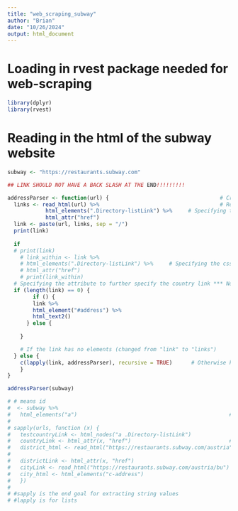 ```yaml
---
title: "web_scraping_subway"
author: "Brian"
date: "10/26/2024"
output: html_document
---
```


# Loading in rvest package needed for web-scraping

```r
library(dplyr)
library(rvest)
```

# Reading in the html of the subway website

```r
subway <- "https://restaurants.subway.com"

## LINK SHOULD NOT HAVE A BACK SLASH AT THE END!!!!!!!!!
```



```r
addressParser <- function(url) {                                   # Creating a function for parsing addresses on the Subway website
  links <- read_html(url) %>%                                      # Read in the html url and referring it to links in the function
            html_elements(".Directory-listLink") %>%     # Specifying the css selector to refer to the country link
            html_attr("href")
  link <- paste(url, links, sep = "/")
  print(link)
  
  if 
  # print(link)
    # link_within <- link %>%
    # html_elements(".Directory-listLink") %>%     # Specifying the css selector to refer to the country link
    # html_attr("href")
    # print(link_within)
  # Specifying the attribute to further specify the country link *** Not sure if this is necessary
  if (length(link) == 0) { 
        if () {
        link %>%
        html_element("#address") %>%
        html_text2()
      } else {
        
    }

    # If the link has no elements (changed from "link" to "links")
  } else {
    c(lapply(link, addressParser), recursive = TRUE)      # Otherwise keep repeating the loop until it does, and give a list that does not have nested lists
    }
}

addressParser(subway)

# # means id
#  <- subway %>%
#   html_elements("a")                                                # See html source code for data within this tag
# 
# sapply(urls, function (x) {
#   testcountryLink <- html_nodes("a .Directory-listLink") 
#   countryLink <- html_attr(x, "href")                               # Pulling the links that all pertain to a country through calling the attribute "href"
#   district_html <- read_html("https://restaurants.subway.com/austria")  # Right now Austria is hard-coded but eventually have to figure out a way to automate the reading of all countries (regexp?)
#                                                                         # Most countries are divided into districts which introduces 3 levels but some aren't, so they would have 2 levels (*might need an if statement or 2 scrapers)
#   districtLink <- html_attr(x, "href")
#   cityLink <- read_html("https://restaurants.subway.com/austria/bu")
#   city_html <- html_elements("c-address")
#   })
# 
# #sapply is the end goal for extracting string values
# #lapply is for lists
```
